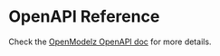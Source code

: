 # OpenAPI Reference

Check the [OpenModelz OpenAPI doc](https://openmodelz.readme.io/reference) for more details.
